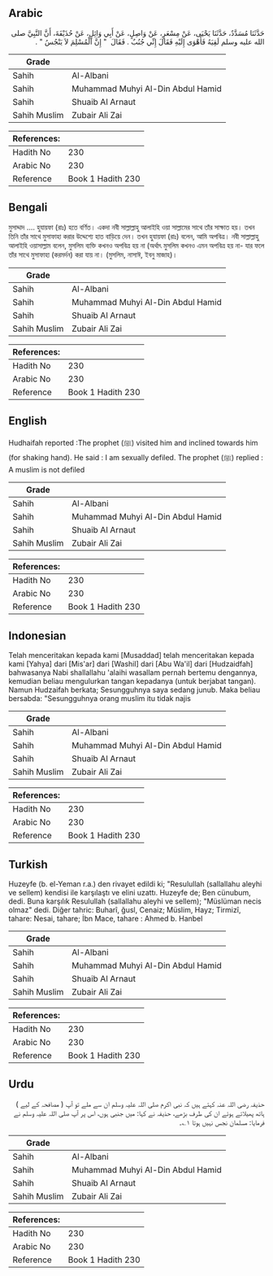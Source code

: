 ## Arabic


<div dir="rtl" lang="ar" style={{fontSize:'larger',backgroundColor:'#f8f9fa',padding:20}}>
حَدَّثَنَا مُسَدَّدٌ، حَدَّثَنَا يَحْيَى، عَنْ مِسْعَرٍ، عَنْ وَاصِلٍ، عَنْ أَبِي وَائِلٍ، عَنْ حُذَيْفَةَ، أَنَّ النَّبِيَّ صلى الله عليه وسلم لَقِيَهُ فَأَهْوَى إِلَيْهِ فَقَالَ إِنِّي جُنُبٌ ‏.‏ فَقَالَ ‏ "‏ إِنَّ الْمُسْلِمَ لاَ يَنْجُسُ ‏"‏ ‏.‏
</div>
<div style={{backgroundColor:'#f8f9fa',padding:20, marginBottom: 10}}><table> <thead> <tr> <th>Grade</th> <th></th> </tr> </thead> <tbody> <tr><td>Sahih</td><td>Al-Albani</td></tr><tr><td>Sahih</td><td>Muhammad Muhyi Al-Din Abdul Hamid</td></tr><tr><td>Sahih</td><td>Shuaib Al Arnaut</td></tr><tr><td>Sahih Muslim</td><td>Zubair Ali Zai</td></tr></tbody></table><table> <thead> <tr> <th>References:</th> <th></th> </tr> </thead> <tbody><tr><td>Hadith No</td><td>230</td></tr><tr><td>Arabic No</td><td>230</td></tr><tr><td>Reference</td><td>Book 1 Hadith 230</td></tr></tbody></table></div>

## Bengali


<div dir="ltr" lang="bn" style={{fontSize:'larger',backgroundColor:'#f8f9fa',padding:20}}>
মুসাদ্দাদ .... হুযায়ফা (রাঃ) হতে বর্ণিত। একদা নবী সাল্লাল্লাহু আলাইহি ওয়া সাল্লামের সাথে তাঁর সাক্ষাত হয়। তখন তিনি তাঁর সাথে মুসাফাহা করার উদ্দেশ্যে হাত বাড়িয়ে দেন। তখন হুযায়ফা (রাঃ) বলেন, আমি অপবিত্র। নবী সাল্লাল্লাহু আলাইহি ওয়াসাল্লাম বলেন, মুসলিম ব্যক্তি কখনও অপবিত্র হয় না (অর্থাৎ মুসলিম কখনও এমন অপবিত্র হয় না- যার ফলে তাঁর সাথে মুসাফাহা (করমর্দন) করা যায় না। (মুসলিম, নাসাঈ, ইবনু মাজাহ)।
</div>
<div style={{backgroundColor:'#f8f9fa',padding:20, marginBottom: 10}}><table> <thead> <tr> <th>Grade</th> <th></th> </tr> </thead> <tbody> <tr><td>Sahih</td><td>Al-Albani</td></tr><tr><td>Sahih</td><td>Muhammad Muhyi Al-Din Abdul Hamid</td></tr><tr><td>Sahih</td><td>Shuaib Al Arnaut</td></tr><tr><td>Sahih Muslim</td><td>Zubair Ali Zai</td></tr></tbody></table><table> <thead> <tr> <th>References:</th> <th></th> </tr> </thead> <tbody><tr><td>Hadith No</td><td>230</td></tr><tr><td>Arabic No</td><td>230</td></tr><tr><td>Reference</td><td>Book 1 Hadith 230</td></tr></tbody></table></div>

## English


<div dir="ltr" lang="en" style={{fontSize:'larger',backgroundColor:'#f8f9fa',padding:20}}>
Hudhaifah reported :The prophet (ﷺ) visited him and inclined towards him (for shaking hand). He said : I am sexually defiled. The prophet (ﷺ) replied : A muslim is not defiled
</div>
<div style={{backgroundColor:'#f8f9fa',padding:20, marginBottom: 10}}><table> <thead> <tr> <th>Grade</th> <th></th> </tr> </thead> <tbody> <tr><td>Sahih</td><td>Al-Albani</td></tr><tr><td>Sahih</td><td>Muhammad Muhyi Al-Din Abdul Hamid</td></tr><tr><td>Sahih</td><td>Shuaib Al Arnaut</td></tr><tr><td>Sahih Muslim</td><td>Zubair Ali Zai</td></tr></tbody></table><table> <thead> <tr> <th>References:</th> <th></th> </tr> </thead> <tbody><tr><td>Hadith No</td><td>230</td></tr><tr><td>Arabic No</td><td>230</td></tr><tr><td>Reference</td><td>Book 1 Hadith 230</td></tr></tbody></table></div>

## Indonesian


<div dir="ltr" lang="id" style={{fontSize:'larger',backgroundColor:'#f8f9fa',padding:20}}>
Telah menceritakan kepada kami [Musaddad] telah menceritakan kepada kami [Yahya] dari [Mis'ar] dari [Washil] dari [Abu Wa'il] dari [Hudzaidfah] bahwasanya Nabi shallallahu 'alaihi wasallam pernah bertemu dengannya, kemudian beliau mengulurkan tangan kepadanya (untuk berjabat tangan). Namun Hudzaifah berkata; Sesungguhnya saya sedang junub. Maka beliau bersabda: "Sesungguhnya orang muslim itu tidak najis
</div>
<div style={{backgroundColor:'#f8f9fa',padding:20, marginBottom: 10}}><table> <thead> <tr> <th>Grade</th> <th></th> </tr> </thead> <tbody> <tr><td>Sahih</td><td>Al-Albani</td></tr><tr><td>Sahih</td><td>Muhammad Muhyi Al-Din Abdul Hamid</td></tr><tr><td>Sahih</td><td>Shuaib Al Arnaut</td></tr><tr><td>Sahih Muslim</td><td>Zubair Ali Zai</td></tr></tbody></table><table> <thead> <tr> <th>References:</th> <th></th> </tr> </thead> <tbody><tr><td>Hadith No</td><td>230</td></tr><tr><td>Arabic No</td><td>230</td></tr><tr><td>Reference</td><td>Book 1 Hadith 230</td></tr></tbody></table></div>

## Turkish


<div dir="ltr" lang="tr" style={{fontSize:'larger',backgroundColor:'#f8f9fa',padding:20}}>
Huzeyfe (b. el-Yeman r.a.) den rivayet edildi ki; "Resulullah (sallallahu aleyhi ve sellem) kendisi ile karşılaştı ve elini uzattı. Huzeyfe de; Ben cünubum, dedi. Buna karşılık Resulullah (sallallahu aleyhi ve sellem); "Müslüman necis olmaz" dedi. Diğer tahric: Buharî, ğusl, Cenaiz; Müslim, Hayz; Tirmizî, tahare: Nesai, tahare; İbn Mace, tahare : Ahmed b. Hanbel
</div>
<div style={{backgroundColor:'#f8f9fa',padding:20, marginBottom: 10}}><table> <thead> <tr> <th>Grade</th> <th></th> </tr> </thead> <tbody> <tr><td>Sahih</td><td>Al-Albani</td></tr><tr><td>Sahih</td><td>Muhammad Muhyi Al-Din Abdul Hamid</td></tr><tr><td>Sahih</td><td>Shuaib Al Arnaut</td></tr><tr><td>Sahih Muslim</td><td>Zubair Ali Zai</td></tr></tbody></table><table> <thead> <tr> <th>References:</th> <th></th> </tr> </thead> <tbody><tr><td>Hadith No</td><td>230</td></tr><tr><td>Arabic No</td><td>230</td></tr><tr><td>Reference</td><td>Book 1 Hadith 230</td></tr></tbody></table></div>

## Urdu


<div dir="rtl" lang="ur" style={{fontSize:'larger',backgroundColor:'#f8f9fa',padding:20}}>
حذیفہ رضی اللہ عنہ کہتے ہیں کہ نبی اکرم صلی اللہ علیہ وسلم ان سے ملے تو آپ ( مصافحہ کے لیے ) ہاتھ پھیلاتے ہوئے ان کی طرف بڑھے، حذیفہ نے کہا: میں جنبی ہوں، اس پر آپ صلی اللہ علیہ وسلم نے فرمایا: مسلمان نجس نہیں ہوتا ۱؎۔
</div>
<div style={{backgroundColor:'#f8f9fa',padding:20, marginBottom: 10}}><table> <thead> <tr> <th>Grade</th> <th></th> </tr> </thead> <tbody> <tr><td>Sahih</td><td>Al-Albani</td></tr><tr><td>Sahih</td><td>Muhammad Muhyi Al-Din Abdul Hamid</td></tr><tr><td>Sahih</td><td>Shuaib Al Arnaut</td></tr><tr><td>Sahih Muslim</td><td>Zubair Ali Zai</td></tr></tbody></table><table> <thead> <tr> <th>References:</th> <th></th> </tr> </thead> <tbody><tr><td>Hadith No</td><td>230</td></tr><tr><td>Arabic No</td><td>230</td></tr><tr><td>Reference</td><td>Book 1 Hadith 230</td></tr></tbody></table></div>